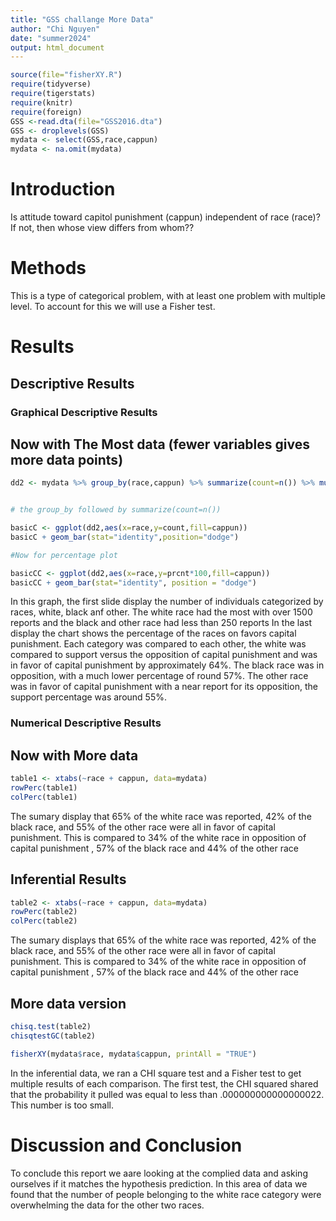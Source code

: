 ```yaml
---
title: "GSS challange More Data"
author: "Chi Nguyen"
date: "summer2024"
output: html_document
---
```








```r
source(file="fisherXY.R")
require(tidyverse)
require(tigerstats)
require(knitr)
require(foreign)
GSS <-read.dta(file="GSS2016.dta")
GSS <- droplevels(GSS)
mydata <- select(GSS,race,cappun)
mydata <- na.omit(mydata)
```

# Introduction

<!--In this section you explain what you are trying to show.  Where did the data come from?  What is the research or other question you are trying to answer?.  If you skimp in this section expect to be marked down in your grade. Paint a picture of the project a couple of paragraphs is expected!-->

Is attitude toward capitol punishment (cappun) independent of race (race)?
If not, then whose view differs from whom??

# Methods

<!--Decide on your methods:  use "variable analysis" or other appropriate descriptors.  Make sure to choose at least one graphical method and at least one numerical method. Discuss what data manipulations may be needed for example subsetting or other binning procedures and what sort of graphical displays and inferential tools will be used!-->

This is a type of categorical problem, with at least one problem with multiple level. To account for this we will use a Fisher test.

# Results

<!--Divide this section into two sub-sections:  One for your descriptive  results and one for your inferential results.!-->

## Descriptive Results

### Graphical Descriptive Results

<!--Graphical results here.  Make sure to show your code.  Provide appropriate labels for axes, giving units if possible, and provide a good title for the graph, too.  Use the graphical results to describe the patterns if any that exist in the data as focused toward the research question. Bottom line is to explain the features of the graph that are relevant to conforming or departing to what is expected by your null hypothesis !-->

## Now with The Most data (fewer variables gives more data points)

```r
dd2 <- mydata %>% group_by(race,cappun) %>% summarize(count=n()) %>% mutate(prcnt=count/sum(count))


# the group_by followed by summarize(count=n())

basicC <- ggplot(dd2,aes(x=race,y=count,fill=cappun))
basicC + geom_bar(stat="identity",position="dodge")

#Now for percentage plot

basicCC <- ggplot(dd2,aes(x=race,y=prcnt*100,fill=cappun)) 
basicCC + geom_bar(stat="identity", position = "dodge")
```

In this graph, the first slide display the number of individuals categorized by races, white, black anf other. The white race had the most with over 1500 reports and the black and other race had less than 250 reports
In the last display the chart shows the percentage of the races on favors capital punishment. Each category was compared to each other, the white was compared to support versus the opposition of capital punishment and was in favor of capital punishment by approximately 64%. The black race was in opposition, with a much lower percentage of round 57%. The other race was in favor of capital punishment with a near report for its opposition, the support percentage was around 55%. 


### Numerical Descriptive Results

<!--Numerical results go here. Use the numerical results to describe the patterns if any that exist in the data as focused toward the research question!-->




## Now with More data

```r
table1 <- xtabs(~race + cappun, data=mydata)
rowPerc(table1)
colPerc(table1)
```

The sumary display that 65% of the white race was reported, 42% of the black race, and 55% of the other race were all in favor of capital punishment. This is compared to 34% of the white race in opposition of capital punishment , 57% of the black race and 44% of the other race 

## Inferential Results

<!--State hypothesis clearly.  Make sure your discussion of the inferential test covers all the aspects that the test output produces, such as test statistic, p-value etc.  Make a decision about the null hypothesis, explain the assumptions on which the selected test/procedure was based, and why the chosen procedure satisfys the assumptions and is appropriate to answer the research question!-->

```r
table2 <- xtabs(~race + cappun, data=mydata)
rowPerc(table2)
colPerc(table2)
```

The sumary displays that 65% of the white race was reported, 42% of the black race, and 55% of the other race were all in favor of capital punishment. This is compared to 34% of the white race in opposition of capital punishment , 57% of the black race and 44% of the other race 


## More data version

```r
chisq.test(table2)
chisqtestGC(table2)
```

```r
fisherXY(mydata$race, mydata$cappun, printAll = "TRUE")
```

 In the inferential data, we ran a CHI square test and a Fisher test to get multiple results of each comparison. The first test, the CHI squared shared that the probability it pulled was equal to less than .000000000000000022. This number is too small.

# Discussion and Conclusion

<!--Discussion and conclusion here.  If you found a relationship be sure to consider whether the relationship occurs because one of the variavbles causes the other, or whether they perhasps are related for some other reason.  Watch the chapter 6 videos from the GeorgeTown videos collection.!-->

To conclude this report we aare looking at the complied data and asking ourselves if it matches the hypothesis prediction. In this area of data we found that the number of people belonging to the white race category were overwhelming the data for the other two races. 
